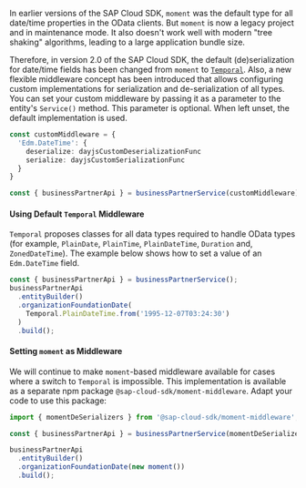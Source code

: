 In earlier versions of the SAP Cloud SDK, `moment` was the default type for all date/time properties in the OData clients. 
But `moment` is now a legacy project and in maintenance mode. 
It also doesn't work well with modern "tree shaking" algorithms, leading to a large application bundle size.

Therefore, in version 2.0 of the SAP Cloud SDK, the default (de)serialization for date/time fields has been changed from `moment` to [`Temporal`](https://tc39.es/proposal-temporal/docs/). 
Also, a new flexible middleware concept has been introduced that allows configuring custom implementations for serialization and de-serialization of all types. 
You can set your custom middleware by passing it as a parameter to the entity's `Service()` method. 
This parameter is optional. 
When left unset, the default implementation is used.

```ts
const customMiddleware = {
  'Edm.DateTime': {
    deserialize: dayjsCustomDeserializationFunc
    serialize: dayjsCustomSerializationFunc
  }
}

const { businessPartnerApi } = businessPartnerService(customMiddleware);
```

#### Using Default `Temporal` Middleware

`Temporal` proposes classes for all data types required to handle OData types (for example, `PlainDate`, `PlainTime`, `PlainDateTime`, `Duration` and, `ZonedDateTime`). 
The example below shows how to set a value of an `Edm.DateTime` field.

```ts
const { businessPartnerApi } = businessPartnerService();
businessPartnerApi
  .entityBuilder()
  .organizationFoundationDate(
    Temporal.PlainDateTime.from('1995-12-07T03:24:30')
  )
  .build();
```

#### Setting `moment` as Middleware

We will continue to make `moment`-based middleware available for cases where a switch to `Temporal` is impossible. 
This implementation is available as a separate npm package `@sap-cloud-sdk/moment-middleware`. 
Adapt your code to use this package:

```ts
import { momentDeSerializers } from '@sap-cloud-sdk/moment-middleware';

const { businessPartnerApi } = businessPartnerService(momentDeSerializers);

businessPartnerApi
  .entityBuilder()
  .organizationFoundationDate(new moment())
  .build();
```
